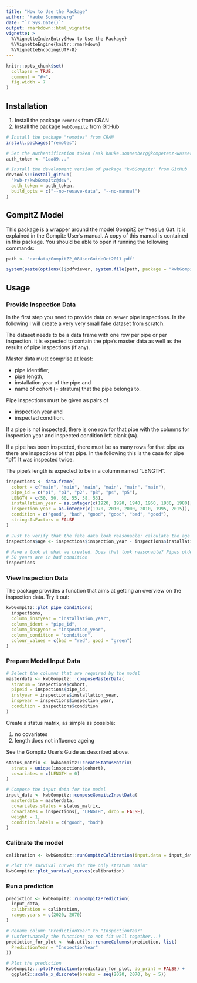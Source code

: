 ```yaml
---
title: "How to Use the Package"
author: "Hauke Sonnenberg"
date: "`r Sys.Date()`"
output: rmarkdown::html_vignette
vignette: >
  %\VignetteIndexEntry{How to Use the Package}
  %\VignetteEngine{knitr::rmarkdown}
  %\VignetteEncoding{UTF-8}
---
```


```r
knitr::opts_chunk$set(
  collapse = TRUE,
  comment = "#>",
  fig.width = 7
)
```

## Installation

1. Install the package `remotes` from CRAN
2. Install the package `kwbGompitz` from GitHub

```r
# Install the package "remotes" from CRAN
install.packages("remotes")

# Set the authentification token (ask hauke.sonnenberg@kompetenz-wasser.de)
auth_token <- "1aa89..."

# Install the development version of package "kwbGompitz" from GitHub
devtools::install_github(
  "kwb-r/kwbGompitz@dev", 
  auth_token = auth_token, 
  build_opts = c("--no-resave-data", "--no-manual")
)
```

## GompitZ Model

This package is a wrapper around the model GompitZ by Yves Le Gat. It is 
explained in the Gompitz User's manual. A copy of this manual is contained in
this package. You should be able to open it running the following commands:

```r
path <- "extdata/GompitZ2_08UserGuideOct2011.pdf"

system(paste(options()$pdfviewer, system.file(path, package = "kwbGompitz")))
```

## Usage

### Provide Inspection Data

In the first step you need to provide data on sewer pipe inspections. In the
following I will create a very very small fake dataset from scratch.

The dataset needs to be a data frame with one row per pipe or per inspection. It
is expected to contain the pipe's master data as well as the results of pipe
inspections (if any).

Master data must comprise at least:

- pipe identifier, 
- pipe length, 
- installation year of the pipe and
- name of cohort (= stratum) that the pipe belongs to.

Pipe inspections must be given as pairs of 

- inspection year and
- inspected condition.

If a pipe is not inspected, there is one row for that pipe with the columns
for inspection year and inspected condition left blank (`NA`). 

If a pipe has been inspected, there must be as many rows for that pipe as there
are inspections of that pipe. In the following this is the case for pipe "p1". 
It was inspected twice. 

The pipe's length is expected to be in a column named "LENGTH".

```r
inspections <- data.frame(
  cohort = c("main", "main", "main", "main", "main", "main"), 
  pipe_id = c("p1", "p1", "p2", "p3", "p4", "p5"),
  LENGTH = c(50, 50, 60, 55, 58, 53),
  installation_year = as.integer(c(1920, 1920, 1940, 1960, 1930, 1980)),
  inspection_year = as.integer(c(1970, 2010, 2000, 2010, 1995, 2015)),
  condition = c("good", "bad", "good", "good", "bad", "good"),
  stringsAsFactors = FALSE
)

# Just to verify that the fake data look reasonable: calculate the age
inspections$age <- inspections$inspection_year - inspections$installation_year

# Have a look at what we created. Does that look reasonable? Pipes older than 
# 50 years are in bad condition
inspections
```

### View Inspection Data

The package provides a function that aims at getting an overview on the 
inspection data. Try it out:

```r
kwbGompitz::plot_pipe_conditions(
  inspections, 
  column_instyear = "installation_year", 
  column_ident = "pipe_id", 
  column_inspyear = "inspection_year", 
  column_condition = "condition", 
  colour_values = c(bad = "red", good = "green")
)

```

### Prepare Model Input Data

```r
# Select the columns that are required by the model
masterdata <- kwbGompitz:::composeMasterData(
  stratum = inspections$cohort,
  pipeid = inspections$pipe_id, 
  instyear = inspections$installation_year, 
  inspyear = inspections$inspection_year, 
  condition = inspections$condition
)
```

Create a status matrix, as simple as possible:

1. no covariates
2. length does not influence ageing

See the Gompitz User's Guide as described above.

```r
status_matrix <- kwbGompitz::createStatusMatrix(
  strata = unique(inspections$cohort),
  covariates = c(LENGTH = 0)
)

# Compose the input data for the model
input_data <- kwbGompitz::composeGompitzInputData(
  masterdata = masterdata, 
  covariates.status = status_matrix,
  covariates = inspections[, "LENGTH", drop = FALSE],
  weight = 1,
  condition.labels = c("good", "bad")
)
```

### Calibrate the model

```r
calibration <- kwbGompitz::runGompitzCalibration(input.data = input_data)

# Plot the survival curves for the only stratum "main"
kwbGompitz::plot_survival_curves(calibration)
```

### Run a prediction

```r
prediction <- kwbGompitz::runGompitzPrediction(
  input_data, 
  calibration = calibration, 
  range.years = c(2020, 2070)
)

# Rename column "PredictionYear" to "InspectionYear" 
# (unfortunately the functions to not fit well together...)
prediction_for_plot <- kwb.utils::renameColumns(prediction, list(
  PredictionYear = "InspectionYear"
))

# Plot the prediction
kwbGompitz:::plotPrediction(prediction_for_plot, do_print = FALSE) +
  ggplot2::scale_x_discrete(breaks = seq(2020, 2070, by = 5))
```
